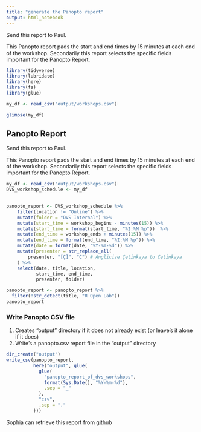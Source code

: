 ```yaml
---
title: "generate the Panopto report"
output: html_notebook
---
```



Send this report to Paul.

This Panopto report pads the start and end times by 15 minutes at each end of the workshop.  Secondarily this report selects the specific fields important for the Panopto Report.

```r
library(tidyverse)
library(lubridate)
library(here)
library(fs)
library(glue)
```

```r
my_df <- read_csv("output/workshops.csv")
```

```r
glimpse(my_df)
```



## Panopto Report

Send this report to Paul.

This Panopto report pads the start and end times by 15 minutes at each end of the workshop.  Secondarily this report selects the specific fields important for the Panopto Report.

```r
my_df <- read_csv("output/workshops.csv")
DVS_workshop_schedule <- my_df 
    
```



```r
panopto_report <- DVS_workshop_schedule %>%
    filter(location != "Online") %>% 
    mutate(folder = "DVS Internal") %>% 
    mutate(start_time = workshop_begins - minutes(15)) %>% 
    mutate(start_time = format(start_time, "%I:%M %p"))  %>% 
    mutate(end_time = workshop_ends + minutes(15)) %>% 
    mutate(end_time = format(end_time, "%I:%M %p")) %>% 
    mutate(date = format(date, "%Y-%m-%d")) %>% 
    mutate(presenter = str_replace_all(
        presenter, "[Ç]", "C") # Anglicize Çetinkaya to Cetinkaya 
    ) %>%  
    select(date, title, location, 
           start_time, end_time, 
           presenter, folder)

panopto_report <- panopto_report %>% 
  filter(!str_detect(title, "R Open Lab"))
panopto_report
```


### Write Panopto CSV file

1. Creates "output" directory if it does not already exist (or leave's it alone if it does)
1. Write's a panopto.csv report file in the "output" directory

```r
dir_create("output")
write_csv(panopto_report,
          here("output", glue(
            glue(
              "panopto_report_of_dvs_workshops",
              format(Sys.Date(), "%Y-%m-%d"),
              .sep = "_"
            ),
            "csv",
            .sep = "."
          )))
```


Sophia can retrieve this report from github

